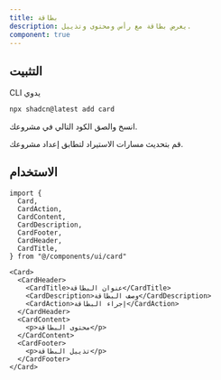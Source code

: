 ```yaml
---
title: بطاقة
description: يعرض بطاقة مع رأس ومحتوى وتذييل.
component: true
---
```


<ComponentPreview name="card-demo" description="بطاقة مع نموذج" />

## التثبيت

<CodeTabs>

<TabsList>
  <TabsTrigger value="cli">CLI</TabsTrigger>
  <TabsTrigger value="manual">يدوي</TabsTrigger>
</TabsList>
<TabsContent value="cli">

```bash
npx shadcn@latest add card
```

</TabsContent>

<TabsContent value="manual">

<Steps>

<Step>انسخ والصق الكود التالي في مشروعك.</Step>

<ComponentSource name="card" title="components/ui/card.tsx" />

<Step>قم بتحديث مسارات الاستيراد لتطابق إعداد مشروعك.</Step>

</Steps>

</TabsContent>

</CodeTabs>

## الاستخدام

```tsx showLineNumbers
import {
  Card,
  CardAction,
  CardContent,
  CardDescription,
  CardFooter,
  CardHeader,
  CardTitle,
} from "@/components/ui/card"
```

```tsx showLineNumbers
<Card>
  <CardHeader>
    <CardTitle>عنوان البطاقة</CardTitle>
    <CardDescription>وصف البطاقة</CardDescription>
    <CardAction>إجراء البطاقة</CardAction>
  </CardHeader>
  <CardContent>
    <p>محتوى البطاقة</p>
  </CardContent>
  <CardFooter>
    <p>تذييل البطاقة</p>
  </CardFooter>
</Card>
```
